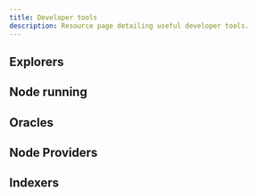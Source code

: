 ```yaml
---
title: Developer tools
description: Resource page detailing useful developer tools.
---
```



## Explorers

<CardGrid>
  <LinkCard
    title="Taiko BCR Explorer"
    description="An explorer page for viewing the status of Taiko's BCR rollups."
    href="https://taikonow.xyz"
  />
  <LinkCard
    title="Dune Dashboard (BCR)"
    description="A Dune dashboard to track Taiko BCR mainnet, built by Taiko Labs."
    href="https://dune.com/taiko_xyz/taikobcr"
  />
</CardGrid>

## Node running

<CardGrid>
  <LinkCard
    title="Dojo Node"
    description="A user-friendly dashboard for monitoring and configuring your Taiko node."
    href="https://dojonode.xyz"
  />
</CardGrid>

## Oracles

<CardGrid>
  <LinkCard
    title="API3"
    description="API3 offers over 200 first-party, OEV-enabled price feeds on Taiko Mainnet and Testnet, providing reliable and decentralized data through the API3 Market."
    href="https://market.api3.org/taiko"
  />
  <LinkCard
    title="Pyth Network"
    description="Pyth Network is the largest first-party Oracle network, delivering real-time data across a vast number of chains. Pyth introduces an innovative low-latency pull oracle design, where users can pull price updates on-chain when needed, enabling everyone in the blockchain environment to access that data point most efficiently. Pyth network updates the prices every 400ms, making Pyth the fastest on-chain oracle."
    href="https://docs.pyth.network/price-feeds/use-real-time-data/evm"
  />
</CardGrid>

## Node Providers

<CardGrid>
  <LinkCard
    title="Porters TKN Api"
    description="PORTERS provides Web3 DePIN infrastructure through the POKT Network. The PORTERS Token Name Service API provides API access to token metadata, including TAIKO, through REST endpoints that may be accessed through the user's PORTERS App."
    href="https://docs.porters.xyz/"
  />
</CardGrid>

## Indexers

<CardGrid>
  <LinkCard
    title="Goldsky"
    description="Goldsky offers high-performance subgraph hosting and realtime data replication pipelines (Mirror). Subgraphs allow for flexible indexing with typescript, with support for webhooks, and Mirror allows users to get live blockchain data in database or message queues with a single yaml config."
    href="https://docs.goldsky.com/"
  />
</CardGrid>
